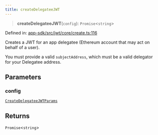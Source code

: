 ```yaml
---
title: createDelegateeJWT
---
```


> **createDelegateeJWT**(`config`): `Promise`\<`string`\>

Defined in: [app-sdk/src/jwt/core/create.ts:116](https://github.com/LIT-Protocol/Vincent/blob/4f61b0b06d818c2273457b0cc8a4e68ed21a72ed/packages/libs/app-sdk/src/jwt/core/create.ts#L116)

Creates a JWT for an app delegatee (Ethereum account that may act on behalf of a user).

You must provide a valid `subjectAddress`, which must be a valid delegator for your Delegatee address.

## Parameters

### config

[`CreateDelegateeJWTParams`](/api-reference/app-sdk/jwt/interfaces/CreateDelegateeJWTParams)

## Returns

`Promise`\<`string`\>
